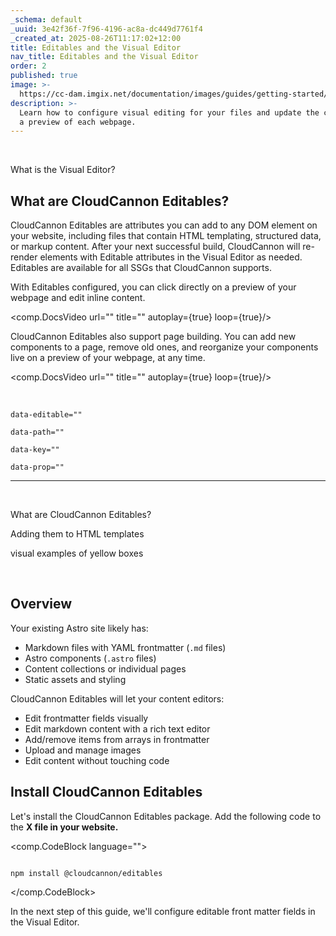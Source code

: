 ```yaml
---
_schema: default
_uuid: 3e42f36f-7f96-4196-ac8a-dc449d7761f4
_created_at: 2025-08-26T11:17:02+12:00
title: Editables and the Visual Editor
nav_title: Editables and the Visual Editor
order: 2
published: true
image: >-
  https://cc-dam.imgix.net/documentation/images/guides/getting-started/guide-thumbnails/CloudCannon-Getting-Started-Thumbnail-Universal.png
description: >-
  Learn how to configure visual editing for your files and update the content on
  a preview of each webpage.
---
```

&nbsp;

What is the Visual Editor?

## What are CloudCannon Editables?

CloudCannon Editables are attributes you can add to any DOM element on your website, including files that contain HTML templating, structured data, or markup content. After your next successful build, CloudCannon will re-render elements with Editable attributes in the Visual Editor as needed. Editables are available for all SSGs that CloudCannon supports.

With Editables configured, you can click directly on a preview of your webpage and edit inline content.

<comp.DocsVideo url="" title="" autoplay={true} loop={true}/>

CloudCannon Editables also support page building. You can add new components to a page, remove old ones, and reorganize your components live on a preview of your webpage, at any time.

<comp.DocsVideo url="" title="" autoplay={true} loop={true}/>

&nbsp;

`data-editable=""`

`data-path=""`

`data-key=""`

`data-prop=""`

---

&nbsp;

What are CloudCannon Editables?

Adding them to HTML templates

visual examples of yellow boxes

&nbsp;

## Overview

Your existing Astro site likely has:

* Markdown files with YAML frontmatter (`.md` files)
* Astro components (`.astro` files)
* Content collections or individual pages
* Static assets and styling

CloudCannon Editables will let your content editors:

* Edit frontmatter fields visually
* Edit markdown content with a rich text editor
* Add/remove items from arrays in frontmatter
* Upload and manage images
* Edit content without touching code

## Install CloudCannon Editables

Let's install the CloudCannon Editables package. Add the following code to the **X file in your website.**

<comp.CodeBlock language="">
``````````

npm install @cloudcannon/editables

``````````
</comp.CodeBlock>

In the next step of this guide, we'll configure editable front matter fields in the Visual Editor.